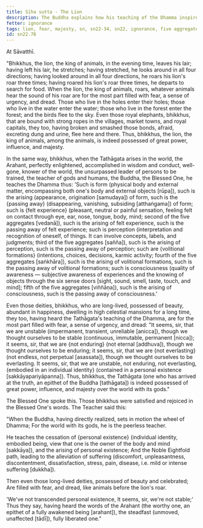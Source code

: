 ```yaml
---
title: Sīha sutta - The Lion
description: The Buddha explains how his teaching of the Dhamma inspires fear and dread in the deities, just as the lion's roar inspires fear in the animals.
fetter: ignorance
tags: lion, fear, majesty, sn, sn22-34, sn22, ignorance, five aggregates, form, feeling, perception, formations, consciousness
id: sn22.78
---
```


At Sāvatthī.

"Bhikkhus, the lion, the king of animals, in the evening time, leaves his lair; having left his lair, he stretches; having stretched, he looks around in all four directions; having looked around in all four directions, he roars his lion's roar three times; having roared his lion's roar three times, he departs to search for food. When the lion, the king of animals, roars, whatever animals hear the sound of his roar are for the most part filled with fear, a sense of urgency, and dread. Those who live in the holes enter their holes; those who live in the water enter the water; those who live in the forest enter the forest; and the birds flee to the sky. Even those royal elephants, bhikkhus, that are bound with strong ropes in the villages, market towns, and royal capitals, they too, having broken and smashed those bonds, afraid, excreting dung and urine, flee here and there. Thus, bhikkhus, the lion, the king of animals, among the animals, is indeed possessed of great power, influence, and majesty.

In the same way, bhikkhus, when the Tathāgata arises in the world, the Arahant, perfectly enlightened, accomplished in wisdom and conduct, well-gone, knower of the world, the unsurpassed leader of persons to be trained, the teacher of gods and humans, the Buddha, the Blessed One, he teaches the Dhamma thus: 'Such is form (physical body and external matter, encompassing both one's body and external objects [rūpa]), such is the arising (appearance, origination [samudaya]) of form, such is the \{passing away} (disappearing, vanishing, subsiding [atthaṅgama]) of form; such is \{felt experience} (pleasant, neutral or painful sensation, feeling felt on contact through eye, ear, nose, tongue, body, mind; second of the five aggregates [vedanā]), such is the arising of felt experience, such is the passing away of felt experience; such is perception (interpretation and recognition of oneself, of things. It can involve concepts, labels, and judgments; third of the five aggregates [sañña]), such is the arising of perception, such is the passing away of perception; such are \{volitional formations} (intentions, choices, decisions, karmic activity; fourth of the five aggregates [saṅkhāra]), such is the arising of volitional formations, such is the passing away of volitional formations; such is consciousness (quality of awareness — subjective awareness of experiences and the knowing of objects through the six sense doors [sight, sound, smell, taste, touch, and mind]; fifth of the five aggregates [viññāṇa]), such is the arising of consciousness, such is the passing away of consciousness.'

Even those deities, bhikkhus, who are long-lived, possessed of beauty, abundant in happiness, dwelling in high celestial mansions for a long time, they too, having heard the Tathāgata's teaching of the Dhamma, are for the most part filled with fear, a sense of urgency, and dread: "It seems, sir, that we are unstable (impermanent, transient, unreliable [anicca]), though we thought ourselves to be stable (continuous, immutable, permanent [nicca]); it seems, sir, that we are \{not enduring} (not eternal [addhuva]), though we thought ourselves to be enduring; it seems, sir, that we are \{not everlasting} (not endless, not perpetual [asassata]), though we thought ourselves to be everlasting. It seems, sir, that we are unstable, not enduring, not everlasting, \{embodied in an individual identity} (contained in a personal existence [sakkāyapariyāpanna]). Thus, bhikkhus, the Tathāgata (one who has arrived at the truth, an epithet of the Buddha [tathāgata]) is indeed possessed of great power, influence, and majesty over the world with its gods."

The Blessed One spoke this. Those bhikkhus were satisfied and rejoiced in the Blessed One's words. The Teacher said this:

"When the Buddha, having directly realized,
sets in motion the wheel of Dhamma;
For the world with its gods,
he is the peerless teacher.

He teaches the cessation of \{personal existence} (individual identity, embodied being, view that one is the owner of the body and mind [sakkāya]),
and the arising of personal existence;
And the Noble Eightfold path,
leading to the alleviation of suffering (discomfort, unpleasantness, discontentment, dissatisfaction, stress, pain, disease, i.e. mild or intense suffering [dukkha]).

Then even those long-lived deities,
possessed of beauty and celebrated;
Are filled with fear, and dread,
like animals before the lion's roar.

'We've not transcended personal existence,
It seems, sir, we're not stable;'
Thus they say, having heard the words of the Arahant (the worthy one, an epithet of a fully awakened being [arahant]),
the steadfast (unmoved, unaffected [tādī]), fully liberated one."